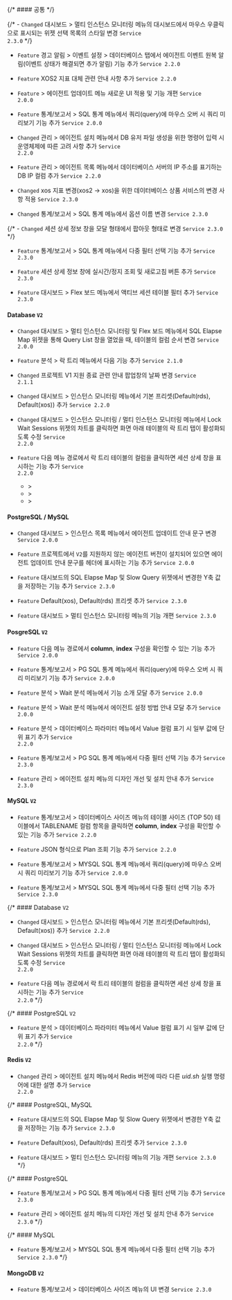 {/* #### 공통​ */}

{/* - <code class="Changed">Changed</code> <span class="uitext">대시보드</span> &gt; <span class="uitext">멀티 인스턴스 모니터링</span> 메뉴의 대시보드에서 마우스 우클릭으로 표시되는 위젯 선택 목록의 스타일 변경 <code class='changelog-service'>Service 2.3.0​</code> */}

- <code class="Feature">Feature</code> <span class="uitext">경고 알림</span> &gt; <span class="uitext">이벤트 설정</span> &gt; <span class="uitext">데이터베이스</span> 탭에서 에이전트 이벤트 원복 알림(<span class="uitext">이벤트 상태가 해결되면 추가 알림</span>) 기능 추가 <code class='changelog-service'>Service 2.2.0​</code>

- <code class="Feature">Feature</code> XOS2 지표 대체 관련 안내 사항 추가 <code class='changelog-service'>Service 2.2.0​</code>

- <code class="Feature">Feature</code> <span class="uitext"></span> &gt; <span class="uitext">에이전트 업데이트</span> 메뉴 새로운 UI 적용 및 기능 개편 <code class='changelog-service'>Service 2.0.0​</code>

- <code class="Feature">Feature</code> <span class="uitext">통계/보고서</span> &gt; <span class="uitext">SQL 통계</span> 메뉴에서 쿼리(query)에 마우스 오버 시 쿼리 미리보기 기능 추가 <code class='changelog-service'>Service 2.0.0​</code>

- <code class="Changed">Changed</code> <span class="uitext">관리</span> &gt; <span class="uitext">에이전트 설치</span> 메뉴에서 DB 유저 파일 생성을 위한 명령어 입력 시 운영체제에 따른 고려 사항 추가 <code class='changelog-service'>Service 2.2.0​</code>

- <code class="Feature">Feature</code> <span class="uitext">관리</span> &gt; <span class="uitext">에이전트 목록</span> 메뉴에서 데이터베이스 서버의 IP 주소를 표기하는 <span class="uitext">DB IP</span> 컬럼 추가 <code class='changelog-service'>Service 2.2.0​</code>

- <code class="Changed">Changed</code> xos 지표 변경(xos2 → xos)을 위한 데이터베이스 상품 서비스의 변경 사항 적용 <code class='changelog-service'>Service 2.3.0​</code>

- <code class="Changed">Changed</code> <span class="uitext">통계/보고서</span> &gt; <span class="uitext">SQL 통계</span> 메뉴에서 옵션 이름 변경 <code class='changelog-service'>Service 2.3.0​</code>

{/* - <code class="Changed">Changed</code> <span class="uitext">세션 상세 정보</span> 창을 모달 형태에서 팝아웃 형태로 변경 <code class='changelog-service'>Service 2.3.0​</code> */}

- <code class="Feature">Feature</code> <span class="uitext">통계/보고서</span> &gt; <span class="uitext">SQL 통계</span> 메뉴에서 다중 필터 선택 기능 추가 <code class='changelog-service'>Service 2.3.0​</code>

- <code class="Feature">Feature</code> <span class="uitext">세션 상세 정보</span> 창에 실시간/정지 조회 및 새로고침 버튼 추가 <code class='changelog-service'>Service 2.3.0​</code>

- <code class="Feature">Feature</code> <span class="uitext">대시보드</span> &gt; <span class="uitext">Flex 보드</span> 메뉴에서 액티브 세션 테이블 필터 추가 <code class='changelog-service'>Service 2.3.0​</code>


#### Database <code class="my">V2</code>​

- <code class="Changed">Changed</code> <span class="uitext">대시보드</span> &gt; <span class="uitext">멀티 인스턴스 모니터링</span> 및 <span class="uitext">Flex 보드</span> 메뉴에서 <span class="uitext">SQL Elapse Map</span> 위젯을 통해 <span class="uitext">Query List</span> 창을 열었을 때, 테이블의 컬럼 순서 변경 <code class='changelog-service'>Service 2.0.0​</code>

- <code class="Feature">Feature</code> <span class="uitext">분석</span> &gt; <span class="uitext">락 트리</span> 메뉴에서 다음 기능 추가 <code class='changelog-service'>Service 2.1.0​</code>

- <code class="Changed">Changed</code> 프로젝트 V1 지원 종료 관련 안내 팝업창의 날짜 변경 <code class='changelog-service'>Service 2.1.1​</code>

- <code class="Changed">Changed</code> <span class="uitext">대시보드</span> &gt; <span class="uitext">인스턴스 모니터링</span> 메뉴에서 기본 프리셋(<span class="uitext">Default(rds)</span>, <span class="uitext">Default(xos)</span>) 추가 <code class='changelog-service'>Service 2.2.0​</code>

- <code class="Changed">Changed</code> <span class="uitext">대시보드</span> &gt; <span class="uitext">인스턴스 모니터링</span> / <span class="uitext">멀티 인스턴스 모니터링</span> 메뉴에서 <span class="uitext">Lock Wait Sessions</span> 위젯의 차트를 클릭하면 화면 아래 테이블의 <span class="uitext">락 트리</span> 탭이 활성화되도록 수정 <code class='changelog-service'>Service 2.2.0​</code>

- <code class="Feature">Feature</code> 다음 메뉴 경로에서 <span class="uitext">락 트리</span> 테이블의 컬럼을 클릭하면 세션 상세 창을 표시하는 기능 추가 <code class='changelog-service'>Service 2.2.0​</code>

  - <Cmdname sid="dashboard" className="uitext" /> &gt; <Cmdname sid="instance_monitoring" className="uitext" />
  - <Cmdname sid="dashboard" className="uitext" /> &gt; <Cmdname sid="multi_instance_monitoring" className="uitext" />
  - <Cmdname sid="analysis" className="uitext" /> &gt; <Cmdname sid="lock_tree" className="uitext" />

#### PostgreSQL / MySQL​

- <code class="Changed">Changed</code> <span class="uitext">대시보드</span> &gt; <span class="uitext">인스턴스 목록</span> 메뉴에서 에이전트 업데이트 안내 문구 변경 <code class='changelog-service'>Service 2.0.0​</code>

- <code class="Feature">Feature</code> 프로젝트에서 <code class="my">V2</code>를 지원하지 않는 에이전트 버전이 설치되어 있으면 에이전트 업데이트 안내 문구를 헤더에 표시하는 기능 추가 <code class='changelog-service'>Service 2.0.0​</code>

- <code class="Feature">Feature</code> 대시보드의 <span class="uitext">SQL Elapse Map</span> 및 <span class="uitext">Slow Query</span> 위젯에서 변경한 Y축 값을 저장하는 기능 추가 <code class='changelog-service'>Service 2.3.0​</code>

- <code class="Feature">Feature</code> <span class="uitext">Default(xos)</span>, <span class="uitext">Default(rds)</span> 프리셋 추가 <code class='changelog-service'>Service 2.3.0​</code>

- <code class="Feature">Feature</code> <span class="uitext">대시보드</span> &gt; <span class="uitext">멀티 인스턴스 모니터링</span> 메뉴의 기능 개편 <code class='changelog-service'>Service 2.3.0​</code>

#### PosgreSQL <code class="my">V2</code>​

- <code class="Feature">Feature</code> 다음 메뉴 경로에서 <b>column</b>, <b>index</b> 구성을 확인할 수 있는 기능 추가 <code class='changelog-service'>Service 2.0.0​</code>

- <code class="Feature">Feature</code> <span class="uitext">통계/보고서</span> &gt; <span class="uitext">PG SQL 통계</span> 메뉴에서 쿼리(query)에 마우스 오버 시 쿼리 미리보기 기능 추가 <code class='changelog-service'>Service 2.0.0​</code>

- <code class="Feature">Feature</code> <span class="uitext">분석</span> &gt; <span class="uitext">Wait 분석</span> 메뉴에서 기능 소개 모달 추가 <code class='changelog-service'>Service 2.0.0​</code>

- <code class="Feature">Feature</code> <span class="uitext">분석</span> &gt; <span class="uitext">Wait 분석</span> 메뉴에서 에이전트 설정 방법 안내 모달 추가 <code class='changelog-service'>Service 2.0.0​</code>

- <code class="Feature">Feature</code> <span class="uitext">분석</span> &gt; <span class="uitext">데이터베이스 파라미터</span> 메뉴에서 <span class="uitext">Value</span> 컬럼 표기 시 일부 값에 단위 표기 추가 <code class='changelog-service'>Service 2.2.0​</code>

- <code class="Feature">Feature</code> <span class="uitext">통계/보고서</span> &gt; <span class="uitext">PG SQL 통계</span> 메뉴에서 다중 필터 선택 기능 추가 <code class='changelog-service'>Service 2.3.0​</code>

- <code class="Feature">Feature</code> <span class="uitext">관리</span> &gt; <span class="uitext">에이전트 설치</span> 메뉴의 디자인 개선 및 설치 안내 추가 <code class='changelog-service'>Service 2.3.0​</code>


#### MySQL <code class="my">V2</code>​

- <code class="Feature">Feature</code> <span class="uitext">통계/보고서</span> &gt; <span class="uitext">데이터베이스 사이즈</span> 메뉴의 <span class="uitext">테이블 사이즈 (TOP 50)</span> 테이블에서 <span class="uitext">TABLENAME</span> 컬럼 항목을 클릭하면 <b>column</b>, <b>index</b> 구성을 확인할 수 있는 기능 추가 <code class='changelog-service'>Service 2.2.0​</code>

- <code class="Feature">Feature</code> JSON 형식으로 Plan 조회 기능 추가 <code class='changelog-service'>Service 2.2.0​</code>

- <code class="Feature">Feature</code> <span class="uitext">통계/보고서</span> &gt; <span class="uitext">MYSQL SQL 통계</span> 메뉴에서 쿼리(query)에 마우스 오버 시 쿼리 미리보기 기능 추가 <code class='changelog-service'>Service 2.0.0​</code>

- <code class="Feature">Feature</code> <span class="uitext">통계/보고서</span> &gt; <span class="uitext">MYSQL SQL 통계</span> 메뉴에서 다중 필터 선택 기능 추가 <code class='changelog-service'>Service 2.3.0​</code>

{/* #### Database <code class="my">V2</code>

- <code class="Changed">Changed</code> <span class="uitext">대시보드</span> &gt; <span class="uitext">인스턴스 모니터링</span> 메뉴에서 기본 프리셋(<span class="uitext">Default(rds)</span>, <span class="uitext">Default(xos)</span>) 추가 <code class='changelog-service'>Service 2.2.0​</code>

- <code class="Changed">Changed</code> <span class="uitext">대시보드</span> &gt; <span class="uitext">인스턴스 모니터링</span> / <span class="uitext">멀티 인스턴스 모니터링</span> 메뉴에서 <span class="uitext">Lock Wait Sessions</span> 위젯의 차트를 클릭하면 화면 아래 테이블의 <span class="uitext">락 트리</span> 탭이 활성화되도록 수정 <code class='changelog-service'>Service 2.2.0​</code>

- <code class="Feature">Feature</code> 다음 메뉴 경로에서 <span class="uitext">락 트리</span> 테이블의 컬럼을 클릭하면 세션 상세 창을 표시하는 기능 추가 <code class='changelog-service'>Service 2.2.0​</code> */}

{/* #### PostgreSQL <code class="my">V2</code>

- <code class="Feature">Feature</code> <span class="uitext">분석</span> &gt; <span class="uitext">데이터베이스 파라미터</span> 메뉴에서 <span class="uitext">Value</span> 컬럼 표기 시 일부 값에 단위 표기 추가 <code class='changelog-service'>Service 2.2.0​</code> */}

#### Redis​ <code class="my">V2</code>

- <code class="Changed">Changed</code> <span class="uitext">관리</span> &gt; <span class="uitext">에이전트 설치</span> 메뉴에서 Redis 버전에 따라 다른 <em>uid.sh</em> 실행 명령어에 대한 설명 추가 <code class='changelog-service'>Service 2.2.0​</code>

{/* #### PostgreSQL, MySQL​

- <code class="Feature">Feature</code> 대시보드의 <span class="uitext">SQL Elapse Map</span> 및 <span class="uitext">Slow Query</span> 위젯에서 변경한 Y축 값을 저장하는 기능 추가 <code class='changelog-service'>Service 2.3.0​</code>

- <code class="Feature">Feature</code> <span class="uitext">Default(xos)</span>, <span class="uitext">Default(rds)</span> 프리셋 추가 <code class='changelog-service'>Service 2.3.0​</code>

- <code class="Feature">Feature</code> <span class="uitext">대시보드</span> &gt; <span class="uitext">멀티 인스턴스 모니터링</span> 메뉴의 기능 개편 <code class='changelog-service'>Service 2.3.0​</code> */}

{/* #### PostgreSQL​

- <code class="Feature">Feature</code> <span class="uitext">통계/보고서</span> &gt; <span class="uitext">PG SQL 통계</span> 메뉴에서 다중 필터 선택 기능 추가 <code class='changelog-service'>Service 2.3.0​</code>

- <code class="Feature">Feature</code> <span class="uitext">관리</span> &gt; <span class="uitext">에이전트 설치</span> 메뉴의 디자인 개선 및 설치 안내 추가 <code class='changelog-service'>Service 2.3.0​</code> */}

{/* #### MySQL​

- <code class="Feature">Feature</code> <span class="uitext">통계/보고서</span> &gt; <span class="uitext">MYSQL SQL 통계</span> 메뉴에서 다중 필터 선택 기능 추가 <code class='changelog-service'>Service 2.3.0​</code> */}

#### MongoDB​ <code class="my">V2</code>

- <code class="Feature">Feature</code> <span class="uitext">통계/보고서</span> &gt; <span class="uitext">데이터베이스 사이즈</span> 메뉴의 UI 변경 <code class='changelog-service'>Service 2.3.0​</code>

